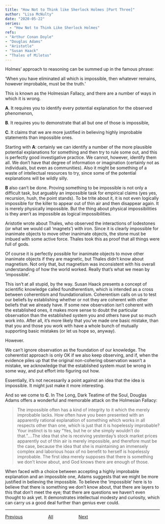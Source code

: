 ```yaml
---
title: "How Not to Think like Sherlock Holmes [Part Three]"
author: "Lisa McNulty"
date: "2020-05-22"
series:
  - "How Not to Think Like Sherlock Holmes"
refs:
- "Arthur Conan Doyle"
- "Douglas Adams"
- "Aristotle"
- "Susan Haack"
- "Thales of Miletus"
---
```





Holmes’ approach to reasoning can be summed up in the famous phrase:

‘When you have eliminated all which is impossible, then whatever remains, however improbable, must be the truth.’

This is known as the Holmesian Fallacy, and there are a number of ways in which it is wrong.

**A**.  It requires you to identify every potential explanation for the observed phenomenon,
    
**B**.  It requires you to demonstrate that all but one of those is impossible,
    
**C**.  It claims that we are more justified in believing highly improbable statements than impossible ones.
    

Starting with **A**: certainly we can identify a number of the more plausible potential explanations for something and then try to rule some out, and this is perfectly good investigative practice. We cannot, however, identify them all. We don’t have that degree of information or imagination (certainly not as individuals, but even as communities). Also it might be something of a waste of intellectual resources to try, since some of the potential explanations will be wildly silly.

**B** also can’t be done. Proving something to be impossible is not only a difficult task, but arguably an impossible task for empirical claims (yes yes, recursion, hush, the point stands). To be trite about it, it is not even logically impossible for the killer to appear out of thin air and then disappear again. It is merely physically impossible. But the thing about physical impossibilities is they aren’t as impossible as logical impossibilities.

Aristotle wrote about Thales, who observed the interactions of lodestones (or what we would call ‘magnets’) with iron. Since it is clearly impossible for inanimate objects to move other inanimate objects, the stone must be imbued with some active force. Thales took this as proof that all things were full of gods.

Of course it is perfectly possible for inanimate objects to move other inanimate objects if they are magnetic, but Thales didn’t know about magnetism. Not only that, but magnetism was inconsistent with his overall understanding of how the world worked. Really that’s what we mean by ‘impossible’.

This isn’t at all stupid, by the way. Susan Haack presents a concept of scientific knowledge called foundherentism, which is intended as a cross between coherentism and foundationalism. Coherentism calls on us to test our beliefs by establishing whether or not they are coherent with other beliefs that we already have. If some new observation isn’t coherent with the established ones, it makes more sense to doubt the particular observation than the established system you and others have put so much work into. After all, it’s more likely that you’ve made one basic mistake, than that you and those you work with have a whole bunch of mutually supporting basic mistakes (or let us hope so, anyway).

However.

We can’t ignore observation as the foundation of our knowledge. The coherentist approach is only OK if we also keep observing, and if, when the evidence piles up that the original non-cohering observation wasn’t a mistake, we acknowledge that the established system must be wrong in some way, and put effort into figuring out how.

Essentially, it’s not necessarily a point against an idea that the idea is impossible. It might just make it more interesting.

And so we come to **C**. In The Long, Dark Teatime of the Soul, Douglas Adams offers a wonderful and memorable attack on the Holmesian Fallacy:

> The impossible often has a kind of integrity to it which the merely
> improbable lacks. How often have you been presented with an apparently
> rational explanation of something which works in all respects other
> than one, which is just that it is hopelessly improbable? Your
> instinct is to say "Yes, but he or she simply wouldn't do
> that."....The idea that she is receiving yesterday's stock market
> prices apparently out of thin air is merely impossible, and therefore
> must be the case, because the idea that she is maintaining an
> immensely complex and laborious hoax of no benefit to herself is
> hopelessly improbable. The first idea merely supposes that there is
> something we don't know about, and God knows there are enough of
> those.

When faced with a choice between accepting a highly improbable explanation and an impossible one, Adams suggests that we might be more justified in believing the impossible. To believe the ‘impossible’ here is to believe that there is something we don’t know about, that there are layers to this that don’t meet the eye; that there are questions we haven’t even thought to ask yet. It demonstrates intellectual modesty and curiosity, which can carry us a good deal further than genius ever could.

---

[Previous](/2020/05/09/how-not-to-think-like-sherlock-holmes-part-two/) &nbsp; &nbsp; &nbsp; &nbsp; &nbsp;  &nbsp; &nbsp; &nbsp; &nbsp; &nbsp; [All](/series/how-not-to-think-like-sherlock-holmes/)  &nbsp; &nbsp;  &nbsp; &nbsp; &nbsp; &nbsp; &nbsp; &nbsp; &nbsp; &nbsp;       [Next](/2020/06/14/how-not-to-think-like-sherlock-holmes-part-four/)